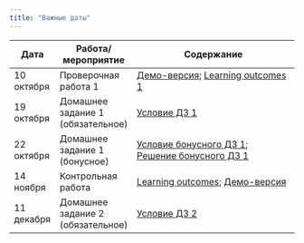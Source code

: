 ```yaml
---
title: "Важные даты"
---
```

 
Дата | Работа/мероприятие  | Содержание
-------- | -------- | --------------------------------------------------------
10 октября | Проверочная работа 1 | <a href="tvims2_test1_demo_2023.pdf" title=>Демо-версия</a>; <a href="tvims2_LO1_2023.pdf" title=>Learning outcomes 1</a>
19 октября | Домашнее задание 1 (обязательное) | <a href="tvims2_hw1_2023.pdf" title=>Условие ДЗ 1</a>
22 октября | Домашнее задание 1 (бонусное) | <a href="tvims2_hw1_bonus_2023.pdf" title=>Условие бонусного ДЗ 1</a>; <a href="tvims2_bonus1_solution_2023.pdf" title=>Решение бонусного ДЗ 1</a>
14 ноября | Контрольная работа | <a href="tvims2_midterm_LO.pdf" title=>Learning outcomes</a>; <a href="tvims2_demo_midterm_2023.pdf" title=>Демо-версия</a>
11 декабря | Домашнее задание 2 (обязательное) | <a href="tvims2_hw2_2023.pdf" title=>Условие ДЗ 2</a>